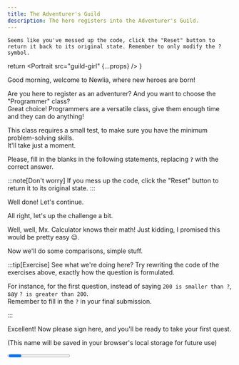 ```yaml
---
title: The Adventurer's Guild
description: The hero registers into the Adventurer's Guild.
---
```



`Seems like you've messed up the code, click the "Reset" button to return it back to its original state.
Remember to only modify the ? symbol.`

  return <Portrait 
    src="guild-girl" 
    {...props} 
  />
}

<Portrait src="guild-girl" >
Good morning, welcome to Newlia, where new heroes are born!

Are you here to register as an adventurer? And you want to choose the "Programmer" class?  
Great choice! Programmers are a versatile class, give them enough time and they can do anything!

This class requires a small test, to make sure you have the minimum problem-solving skills.  
It'll take just a moment.

Please, fill in the blanks in the following statements, replacing **`?`** with the correct answer.
</Portrait>

:::note[Don't worry]
If you mess up the code, click the "Reset" button to return it to its original state.
:::

<CodeQuestion
  question="What's five plus five?"
  code="5 + 5 == ?"
  id="2-1"
  showLineNumbers={false}
/>

<Checkpoint id="2-1">
  <Guild>
  Well done! Let's continue.
  </Guild>
  
  <CodeQuestion
    question="What's negative one minus one?"
    code="-1 - 1 == ?"
    id="2-2"
    showLineNumbers={false}
  />
</Checkpoint>

<Checkpoint id="2-2">
  <Guild>
  All right, let's up the challenge a bit.
  </Guild>
  
  <CodeQuestion
    question="What's the number that multiplied by two equals sixteen divided by four?"
    code="16 / 4 == 2 * ?"
    id="2-3"
    showLineNumbers={false}
  />
</Checkpoint>

<Checkpoint id="2-3">
  <Guild>
  Well, well, Mx. Calculator knows their math!  
  Just kidding, I promised this would be pretty easy 😉.
  
  Now we'll do some comparisons, simple stuff.
  </Guild>
  
  <CodeQuestion
    question="Write any number greater than 200."
    code="200 < ?"
    id="2-4"
    showLineNumbers={false}
  /> 
</Checkpoint>

<Checkpoint id="2-4">
  <CodeQuestion
    question="Okay... Now a number smaller than 200."
    code="200 > ?"
    id="2-5"
    showLineNumbers={false}
  />
</Checkpoint>

<Checkpoint id="2-5">
  <CodeQuestion
    question="Now one that's smaller or equal than 0."
    code="0 >= ?"
    id="2-6"
    showLineNumbers={false}
  />
</Checkpoint>

<Checkpoint id="2-6">
  <CodeQuestion
    question="And finally one that's greater or equal than 0."
    code="0 <= ?"
    id="2-7"
    showLineNumbers={false}
  />
</Checkpoint>

<Checkpoint id="2-7">
  :::tip[Exercise]
  See what we're doing here?  
  Try rewriting the code of the exercises above, exactly how the question is formulated.
  
  For instance, for the first question, instead of saying `200 is smaller than ?`, say `? is greater than 200`.  
  Remember to fill in the `?` in your final submission.
  
  <CodeQuestion
    question="Write any number greater than 200."
    id="2-4"
    showLineNumbers={false}
  /> 

  <CodeQuestion
    question="Okay... Now a number smaller than 200."
    id="2-5"
    showLineNumbers={false}
  />
  
  <CodeQuestion
    question="Now one that's smaller or equal than 0."
    id="2-6"
    showLineNumbers={false}
  />
  
  <CodeQuestion
    question="And finally one that's greater or equal than 0."
    id="2-7"
    showLineNumbers={false}
  />
  :::
  
  <Guild>
  Excellent!  
  Now please sign here, and you'll be ready to take your first quest.
  
  (This name will be saved in your browser's local storage for future use)
  </Guild>

</Checkpoint>

<Checkpoint id="2-7">
  <CodeQuestion
    question=""
    id="2-8"
    code={'let name = "$NAME";'}
    showLineNumbers={false}
  />
</Checkpoint>

<Progress id="2" total={8} />
